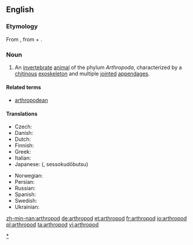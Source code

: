 ==English==
{{wikipedia}}

===Etymology===
From {{etyl|la}} {{term|arthropoda|lang=la}}, from {{etyl|grc}} {{term|ἄρθρον|joint|tr=arthron|sc=polytonic|lang=grc}}
+ {{term|πούς||foot|tr=pous|sc=polytonic|lang=grc}}.

===Noun===
{{en-noun|pl2=arthropodae}}

# An [[invertebrate]] [[animal]] of the phylum ''Arthropoda'', characterized by a [[chitin]]ous [[exoskeleton]] and multiple [[joint]]ed [[appendage]]s.

====Related terms====
* [[arthropodean]]

====Translations====
{{trans-top|animal of Arthropoda}}
* Czech: {{t-|cs|členovec|m}}
* Danish: {{t|da|leddyr}}
* Dutch: {{t-|nl|geleedpotige}}
* Finnish: {{t-|fi|niveljalkainen}}
* Greek: {{t|el|αρθρόποδο|n|tr=arthrópodo|sc=Grek}}
* Italian: {{t-|it|artropode}}
* Japanese: {{t-|ja|節足動物}} ({{t-|ja|せっそくどうぶつ}}, sessokudōbutsu)
{{trans-mid}}
* Norwegian: {{t|no|leddyr}}
* Persian: {{t|fa|بندپایان|tr=bandpâyân|xs=Persian}}
* Russian: {{t+|ru|членистоногое|n|tr=členistonógoje}}
* Spanish: {{t+|es|artrópodo|m}}
* Swedish: {{t+|sv|leddjur|n}}
* Ukrainian: {{t|uk|членистоногі|p|xs=Ukrainian}}
{{trans-bottom}}

[[Category:Arthropods|*]]

[[zh-min-nan:arthropod]]
[[de:arthropod]]
[[et:arthropod]]
[[fr:arthropod]]
[[io:arthropod]]
[[pl:arthropod]]
[[ta:arthropod]]
[[vi:arthropod]]
